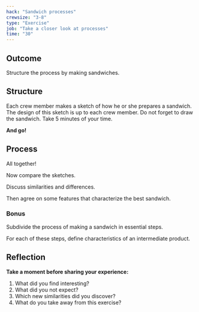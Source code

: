 ```yaml
---
hack: "Sandwich processes"
crewsize: "3-8"
type: "Exercise"
job: "Take a closer look at processes"
time: "30"
---
```


## Outcome

Structure the process by making sandwiches.

## Structure

Each crew member makes a sketch of how he or she prepares a sandwich.
The design of this sketch is up to each crew member.
Do not forget to draw the sandwich.
Take 5 minutes of your time.

**And go!**

## Process

All together!

Now compare the sketches.

Discuss similarities and differences.

Then agree on some features that characterize the best sandwich.

### Bonus

Subdivide the process of making a sandwich in essential steps.

For each of these steps, define characteristics of an intermediate product.

## Reflection

**Take a moment before sharing your experience:**

1. What did you find interesting?
2. What did you not expect?
3. Which new similarities did you discover?
4. What do you take away from this exercise?
